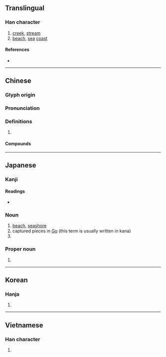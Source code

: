 {{character info/new}}
{{also|濱}}
==Translingual==
{{Han simplified forms|濱|浜|滨}}
===Han character===
{{Han char|rn=85|rad=水|as=07|sn=10|four=|canj=EOMC|ids=⿰氵兵}}

# [[creek]], [[stream]]
# [[beach]], [[sea]] [[coast]]

====References====
* {{Han ref|kx=0623.250|dkj=17462|dj=1021.140|hdz=31627.020|uh=6D5C|ud=27996}}

----

==Chinese==
{{zh-forms}}

===Glyph origin===
{{Han etym}}

===Pronunciation===
{{zh-pron
|m=bāng
|c=bong1,ban1
|mc=y
|oc=y
|cat=n
}}

===Definitions===
{{zh-hanzi}}

# {{rfdef|zh}}

====Compounds====
{{zh-der|洋涇浜|洋涇浜英語}}

----

==Japanese==

===Kanji===
{{ja-kanji|grade=c|rs=水07}}

====Readings====
* {{ja-readings|on=[[ひん]] (hin)|kun=[[はま]] (hama)}}

===Noun===
{{ja-noun|はま|kyu=濱}}

# [[beach]], [[seashore]]
# captured pieces in [[Go]] (this term is usually written in kana)
# {{abbreviation of|横浜|tr=Yokohama|lang=ja}}

===Proper noun===
{{ja-pos|はま|proper}}

# {{surname|lang=ja|sort=はま}}

----

==Korean==

===Hanja===
{{ko-hanja|hangeul=빈|eumhun=|rv=bin|mr=pin|y=pin}}

# {{defn|lang=ko|sort=水07}}

----

==Vietnamese==

===Han character===
{{vi-hantu|[[banh]], [[vĩ]]|rs=水07}}

# {{defn|lang=vi|sort=水07}}